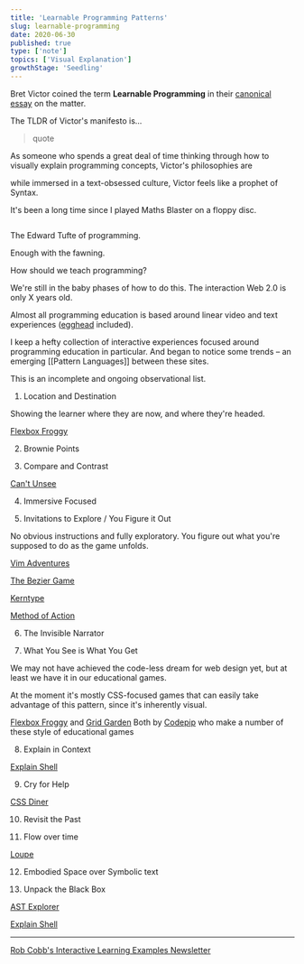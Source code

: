 ```yaml
---
title: 'Learnable Programming Patterns'
slug: learnable-programming
date: 2020-06-30
published: true
type: ['note']
topics: ['Visual Explanation']
growthStage: 'Seedling'
---
```


Bret Victor coined the term **Learnable Programming** in their [canonical essay]() on the matter.

The TLDR of Victor's manifesto is...

> quote


As someone who spends a great deal of time thinking through how to visually explain programming concepts, Victor's philosophies are 

while immersed in a text-obsessed culture, Victor feels like a prophet of Syntax.

It's been a long time since I played Maths Blaster on a floppy disc.

<Image alt="" src="" />

The Edward Tufte of programming.

Enough with the fawning. 

How should we teach programming?

We're still in the baby phases of how to do this. The interaction Web 2.0 is only X years old. 

Almost all programming education is based around linear video and text experiences ([egghead](https://egghead.io/) included).

I keep a hefty collection of interactive experiences focused around programming education in particular.
And began to notice some trends – an emerging [[Pattern Languages]] between these sites.

This is an incomplete and ongoing observational list.

1. Location and Destination

Showing the learner where they are now, and where they're headed.

[Flexbox Froggy](https://flexboxfroggy.com/)

2. Brownie Points



3. Compare and Contrast

[Can't Unsee](https://cantunsee.space/)

4. Immersive Focused

5. Invitations to Explore / You Figure it Out

No obvious instructions and fully exploratory. You figure out what you're supposed to do as the game unfolds.

[Vim Adventures](https://vim-adventures.com/)

[The Bezier Game](https://bezier.method.ac/)

[Kerntype](https://type.method.ac/)

[Method of Action](https://method.ac/)

6. The Invisible Narrator

7. What You See is What You Get

We may not have achieved the code-less dream for web design yet, but at least we have it in our educational games.

At the moment it's mostly CSS-focused games that can easily take advantage of this pattern, since it's inherently visual.

[Flexbox Froggy](https://flexboxfroggy.com/) and [Grid Garden](https://cssgridgarden.com/)
Both by [Codepip](https://codepip.com/) who make a number of these style of educational games

8. Explain in Context

[Explain Shell](https://explainshell.com/explain)

9. Cry for Help

[CSS Diner](https://flukeout.github.io/#)

10. Revisit the Past

11. Flow over time

[Loupe](http://latentflip.com/loupe/)

12. Embodied Space over Symbolic text

13. Unpack the Black Box

[AST Explorer](https://astexplorer.net/)

[Explain Shell](https://explainshell.com/explain)

---



<SimpleCard>

[Rob Cobb's Interactive Learning Examples Newsletter](https://csed.substack.com/p/the-best-online-interactive-learning)

</SimpleCard>

